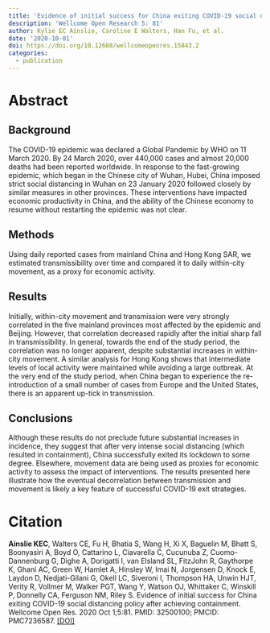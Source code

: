 ```yaml
---
title: 'Evidence of initial success for China exiting COVID-19 social distancing policy after achieving containment'
description: 'Wellcome Open Research 5: 81'
author: Kylie EC Ainslie, Caroline E Walters, Han Fu, et al.
date: '2020-10-01'
doi: https://doi.org/10.12688/wellcomeopenres.15843.2
categories: 
  - publication
---
```


# Abstract

## **Background**

The COVID-19 epidemic was declared a Global Pandemic by WHO on 11 March 2020. By 24 March 2020, over 440,000 cases and almost 20,000 deaths had been reported worldwide. In response to the fast-growing epidemic, which began in the Chinese city of Wuhan, Hubei, China imposed strict social distancing in Wuhan on 23 January 2020 followed closely by similar measures in other provinces. These interventions have impacted economic productivity in China, and the ability of the Chinese economy to resume without restarting the epidemic was not clear.

## **Methods**

Using daily reported cases from mainland China and Hong Kong SAR, we estimated transmissibility over time and compared it to daily within-city movement, as a proxy for economic activity.

## **Results**

Initially, within-city movement and transmission were very strongly correlated in the five mainland provinces most affected by the epidemic and Beijing. However, that correlation decreased rapidly after the initial sharp fall in transmissibility. In general, towards the end of the study period, the correlation was no longer apparent, despite substantial increases in within-city movement. A similar analysis for Hong Kong shows that intermediate levels of local activity were maintained while avoiding a large outbreak. At the very end of the study period, when China began to experience the re-introduction of a small number of cases from Europe and the United States, there is an apparent up-tick in transmission.

## **Conclusions**

Although these results do not preclude future substantial increases in incidence, they suggest that after very intense social distancing (which resulted in containment), China successfully exited its lockdown to some degree. Elsewhere, movement data are being used as proxies for economic activity to assess the impact of interventions. The results presented here illustrate how the eventual decorrelation between transmission and movement is likely a key feature of successful COVID-19 exit strategies.

# Citation

**Ainslie KEC**, Walters CE, Fu H, Bhatia S, Wang H, Xi X, Baguelin M, Bhatt S, Boonyasiri A, Boyd O, Cattarino L, Ciavarella C, Cucunuba Z, Cuomo-Dannenburg G, Dighe A, Dorigatti I, van Elsland SL, FitzJohn R, Gaythorpe K, Ghani AC, Green W, Hamlet A, Hinsley W, Imai N, Jorgensen D, Knock E, Laydon D, Nedjati-Gilani G, Okell LC, Siveroni I, Thompson HA, Unwin HJT, Verity R, Vollmer M, Walker PGT, Wang Y, Watson OJ, Whittaker C, Winskill P, Donnelly CA, Ferguson NM, Riley S. Evidence of initial success for China exiting COVID-19 social distancing policy after achieving containment. Wellcome Open Res. 2020 Oct 1;5:81. PMID: 32500100; PMCID: PMC7236587. [\[DOI\]](https://doi.org/10.12688/wellcomeopenres.15843.2)
